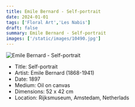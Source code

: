```yaml
---
title: Emile Bernard - Self-portrait
date: 2024-01-01
tags: ['Floral Art','Les Nabis']
draft: false
summary: Emile Bernard - Self-portrait
images: ['/static/images/10490.jpg']
---
```


![Emile Bernard - Self-portrait](/static/images/10490.jpg)

* Title: Self-portrait
* Artist: Emile Bernard (1868-1941)
* Date: 1897
* Medium: Oil on canvas
* Dimensions: 52 x 42 cm
* Location: Rijksmuseum, Amstedam, Netherlads


